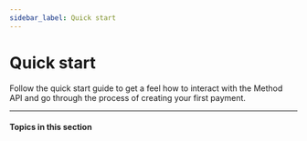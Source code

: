 ```yaml
---
sidebar_label: Quick start
---
```



# Quick start

Follow the quick start guide to get a feel how to interact with the Method API
and go through the process of creating your first payment.

---

#### Topics in this section

<CardContainer>
  <SectionItemCard
    colSize={6}
    header="Environment setup"
    href="/guides/quick-start/environment-setup"
  />
  <SectionItemCard
    colSize={6}
    header="Create your first payment"
    href="/guides/quick-start/create-your-first-payment"
  />
  <SectionItemCard
    colSize={6}
    header="Going live"
    href="/guides/quick-start/going-live"
  />
</CardContainer>
